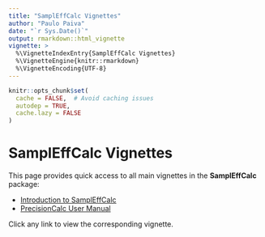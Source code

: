 ```yaml
---
title: "SamplEffCalc Vignettes"
author: "Paulo Paiva"
date: "`r Sys.Date()`"
output: rmarkdown::html_vignette
vignette: >
  %\VignetteIndexEntry{SamplEffCalc Vignettes}
  %\VignetteEngine{knitr::rmarkdown}
  %\VignetteEncoding{UTF-8}
---
```



```r
knitr::opts_chunk$set(
  cache = FALSE,  # Avoid caching issues
  autodep = TRUE,
  cache.lazy = FALSE
)
```

# SamplEffCalc Vignettes

This page provides quick access to all main vignettes in the **SamplEffCalc** package:

- [Introduction to SamplEffCalc](GettingStarted.html)
- [PrecisionCalc User Manual](Manual.html)


Click any link to view the corresponding vignette.
